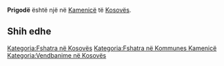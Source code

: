 {{Fshat në 
 | Emri                = Prigodë
 | EmriAlt                = 
 | NAME_SHORT_FORM=      
 | NAME_GENERIC=      
 | NAME_SORT_NAME_RO=      PRIGODE
 | FULL_NAME_RO = Prigodë
 | FULL_NAME_ND_RO=Prigode
 | SORT_NAME_RG=PRIGODE
 | FULL_NAME_RG=Prigodë
 | FULL_NAME_ND_RG=Prigode
 | SRP_NAME_SHORT_FORM=      
 | SRP_NAME_GENERIC=      
 | SRP_NAME_SORT_NAME_RO=      
 | SRP_FULL_NAME_RO = 
 | SRP_FULL_NAME_ND_RO=
 | SRP_SORT_NAME_RG=
 | SRP_FULL_NAME_RG=
 | SRP_FULL_NAME_ND_RG=
 | Emri (Rasa dhanore) = 
 | Figura              = 
 | Shteti              = Kosovo
 | Komuna              = Kamenicë
 | Kodi postar         = 
 | Sipërfaqja          = 

 | Popullsia           = 

 | Regj. i popullsisë  = 
 | Dend. e popullsisë  = 
 | Faqja zyrtare       = 
 <!--- Koordinatat ----> 
 | Gjerësia            = 42.7525
 | Gjatësia            = 20.429444
 | Lartësia            = 
}}
'''Prigodë''' është një [[]] në [[Kamenicë]] të [[Kosovës]].

<!-- == Gjeografia == -->
<!-- == Historia == -->
<!-- == Demografia == -->
== Shih edhe ==
{{Komuna Kamenicë}}
{{Kosovo-Administrata-Cung}}

[[Kategoria:Fshatra në Kosovës]]
[[Kategoria:Fshatra në Kommunes Kamenicë]]
[[Kategoria:Vendbanime në Kosovës]]